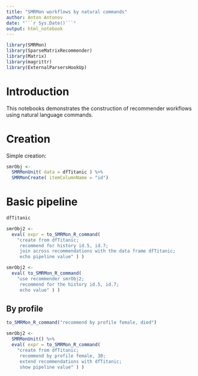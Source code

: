 ```yaml
---
title: "SMRMon workflows by natural commands"
author: Anton Antonov
date: "```r Sys.Date()```"
output: html_notebook
---
```


```r
library(SMRMon)
library(SparseMatrixRecommender)
library(Matrix)
library(magrittr)
library(ExternalParsersHookUp)
```

# Introduction

This notebooks demonstrates the construction of recommender workflows
using natural language commands.

# Creation

Simple creation:

```r
smrObj <-
  SMRMonUnit( data = dfTitanic ) %>%
  SMRMonCreate( itemColumnName = "id")
```

# Basic pipeline

```r
dfTitanic
```

```r
smrObj2 <-
  eval( expr = to_SMRMon_R_command( 
    "create from dfTitanic; 
     recommend for history id.5, id.7; 
     join across recommendations with the data frame dfTitanic; 
     echo pipeline value" ) )
```

```r
smrObj2 <- 
  eval( to_SMRMon_R_command( 
    "use recommender smrObj2; 
     recommend for the history id.5, id.7; 
     echo value" ) )
```

## By profile

```r
to_SMRMon_R_command("recommend by profile female, died")
```

```r
smrObj2 <-
  SMRMonUnit() %>% 
  eval( expr = to_SMRMon_R_command( 
    "create from dfTitanic; 
     recommend by profile female, 30; 
     extend recommendations with dfTitanic; 
     show pipeline value" ) )
```

